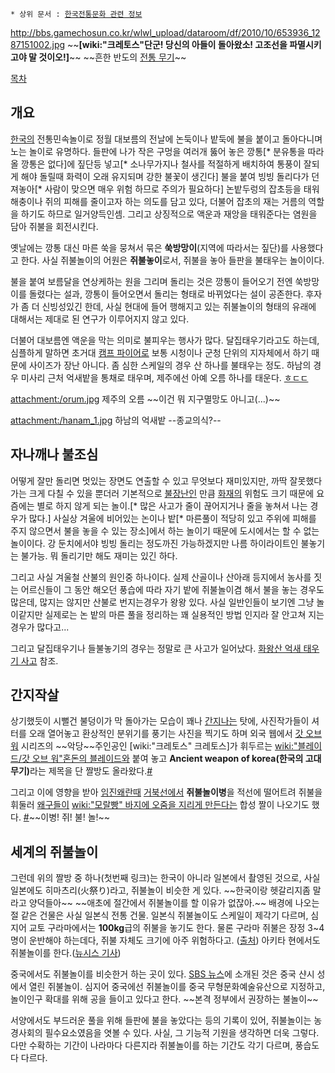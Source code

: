  * 상위 문서 : [[한국전통문화 관련 정보]]

http://bbs.gamechosun.co.kr/wlwl_upload/dataroom/df/2010/10/653936_1287151002.jpg
~~'''[wiki:"크레토스"단군! 당신의 아들이 돌아왔소! 고조선을 파멸시키고야 말 것이오!]'''~~ ~~흔한 반도의 [[갓 오브 워/무기와 마법/블레이드|전통 무기]]~~

[[목차]]

== 개요 ==

[[한국]]의 전통민속놀이로 정월 대보름의 전날에 논둑이나 밭둑에 불을 붙이고 돌아다니며 노는 놀이로 유명하다. 들판에 나가 작은 구멍을 여러개 뚫어 놓은 깡통[* 분유통을 따라올 깡통은 없다]에 짚단등 넣고[* 소나무가지나 철사를 적절하게 배치하여 통풍이 잘되게 해야 돌릴때 화력이 오래 유지되며 강한 불꽃이 생긴다] 불을 붙여 빙빙 돌리다가 던져놓아[* 사람이 맞으면 매우 위험 하므로 주의가 필요하다] 논밭두렁의 잡초등을 태워 해충이나 쥐의 피해를 줄이고자 하는 의도를 담고 있다, 더불어 잡초의 재는 거름의 역할을 하기도 하므로 일거양득인셈. 그리고 상징적으로 액운과 재앙을 태워준다는 염원을 담아 쥐불을 회전시킨다. 

옛날에는 깡통 대신 마른 쑥을 뭉쳐서 묶은 '''쑥방망이'''(지역에 따라서는 짚단)를 사용했다고 한다. 사실 쥐불놀이의 어원은 '''쥐불놓이'''로서, 쥐불을 놓아 들판을 불태우는 놀이이다.

불을 붙여 보름달을 연상케하는 원을 그리며 돌리는 것은 깡통이 들어오기 전엔 쑥방망이를 돌렸다는 설과, 깡통이 들어오면서 돌리는 형태로 바뀌었다는 설이 공존한다. 후자가 좀 더 신빙성있긴 한데, 사실 현대에 들어 행해지고 있는 쥐불놀이의 형태의 유래에 대해서는 제대로 된 연구가 이루어지지 않고 있다. 

더불어 대보름엔 액운을 막는 의미로 불피우는 행사가 많다. 달집태우기라고도 하는데, 심플하게 말하면 초거대 [[캠프 파이어]]로 보통 시청이나 군청 단위의 지자체에서 하기 때문에 사이즈가 장난 아니다. 좀 심한 스케일의 경우 산 하나를 불태우는 정도. 하남의 경우 미사리 근처 억새밭을 통채로 태우며, 제주에선 아예 오름 하나를 태운다. [[ㅎㄷㄷ]] 

attachment:/orum.jpg
제주의 오름
~~이건 뭐 지구멸망도 아니고(...)~~

attachment:/hanam_1.jpg
하남의 억새밭
--종교의식?--


== 자나깨나 불조심 ==

어떻게 잘만 돌리면 멋있는 장면도 연출할 수 있고 무엇보다 재미있지만, 까딱 잘못했다가는 크게 다칠 수 있을 뿐더러 기본적으로 [[불장난]]인 만큼 [[화재]]의 위험도 크기 때문에 요즘에는 별로 하지 않게 되는 놀이.[* 많은 사고가 줄이 끊어지거나 줄을 놓쳐서 나는 경우가 많다.]  사실상 겨울에 비어있는 논이나 밭[* 마른풀이 적당히 있고 주위에 피해를 주지 않으면서 불을 놓을 수 있는 장소]에서 하는 놀이기 때문에 도시에서는 할 수 없는 놀이이다. 강 둔치에서야 빙빙 돌리는 정도까진 가능하겠지만 나름 하이라이트인 불놓기는 불가능. 뭐 돌리기만 해도 재미는 있긴 하다.

그리고 사실 겨울철 산불의 원인중 하나이다. 실제 산골이나 산아래 등지에서 농사를 짓는 어르신들이 그 동안 해오던 풍습에 따라 자기 밭에 쥐불놀이겸 해서 불을 놓는 경우도 많은데, 많지는 않지만 산불로 번지는경우가 왕왕 있다. 사실 일반인들이 보기엔 그냥 놀이같지만 실제로는 논 밭의 마른 풀을 정리하는 꽤 실용적인 방법 인지라 잘 안고쳐 지는 경우가 많다고...

그리고 달집태우기나 들불놓기의 경우는 정말로 큰 사고가 일어났다. [[화왕산 억새 태우기 사고]] 참조.

== 간지작살 ==

상기했듯이 시뻘건 불덩이가 막 돌아가는 모습이 꽤나 [[간지]]나는 탓에, 사진작가들이 셔터를 오래 열어놓고 환상적인 분위기를 풍기는 사진을 찍기도 하며 외국 웹에서 [[갓 오브 워]] 시리즈의 ~~악당~~주인공인 [wiki:"크레토스" 크레토스]가 휘두르는 [[wiki:"블레이드/갓 오브 워"혼돈의 블레이드]]와 붙여 놓고 '''Ancient weapon of korea(한국의 고대 무기)'''라는 제목을 단 짤방도 올라왔다.[http://i.imgur.com/Tmkp1.jpg #]

그리고 이에 영향을 받아 [[임진왜란]]때 [[거북선]]에서 '''쥐불놀이병'''을 적선에 떨어트려 쥐불을 휘둘러 [[왜구]]들이 [[wiki:"모랄빵" 바지에 오줌을 지리게 만든다는]] 합성 짤이 나오기도 했다. [http://web.humoruniv.com/board/humor/read.html?number=1074428&table=game #]~~이병! 쥐! 불! 놀!~~  

== 세계의 쥐불놀이 ==

그런데 위의 짤방 중 하나(첫번째 링크)는 한국이 아니라 일본에서 촬영된 것으로, 사실 일본에도 히마츠리(火祭り)라고, 쥐불놀이 비슷한 게 있다. ~~한국이랑 헷갈리지좀 말라고 양덕들아~~ ~~애초에 절간에서 쥐불놀이를 할 이유가 없잖아.~~ 배경에 나오는 절 같은 건물은 사실 일본식 전통 건물. 일본식 쥐불놀이도 스케일이 제각기 다르며, 심지어 교토 구라마에서는 '''100kg'''급의 쥐불을 놓기도 한다. 물론 구라마 쥐불은 장정 3~4명이 운반해야 하는데다, 쥐불 자체도 크기에 아주 위험하다고. ([http://blog.naver.com/jsryu386/50111311090 출처]) 아키타 현에서도 쥐불놀이를 한다.([http://news.naver.com/main/read.nhn?mode=LSD&mid=sec&sid1=104&oid=003&aid=0003689144 뉴시스 기사])

중국에서도 쥐불놀이를 비슷한거 하는 곳이 있다. [http://news.sbs.co.kr/section_news/news_read.jsp?news_id=N1001564351 SBS 뉴스]에 소개된 것은 중국 샨시 성에서 열린 쥐불놀이. 심지어 중국에선 쥐불놀이를 중국 무형문화예술유산으로 지정하고, 놀이인구 확대를 위해 공을 들이고 있다고 한다. ~~본격 정부에서 권장하는 불놀이~~

서양에서도 부드러운 풀을 위해 들판에 불을 놓았다는 등의 기록이 있어, 쥐불놀이는 농경사회의 필수요소였음을 엿볼 수 있다. 사실, 그 기능적 기원을 생각하면 더욱 그렇다. 다만 수확하는 기간이 나라마다 다른지라 쥐불놀이를 하는 기간도 각기 다르며, 풍습도 다 다르다.
